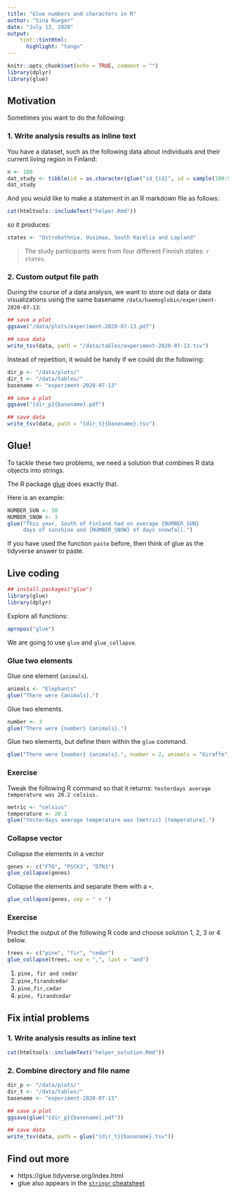 ```yaml
---
title: "Glue numbers and characters in R"
author: "Sina Rüeger"
date: "July 13, 2020"
output:
    tint::tintHtml:
      highlight: "tango"
---
```


```r
knitr::opts_chunk$set(echo = TRUE, comment = "")
library(dplyr)
library(glue)
```

## Motivation

Sometimes you want to do the following:

### 1. Write analysis results as inline text

You have a dataset, such as the following data about individuals and their current living region in Finland:

```r
n <- 100
dat_study <- tibble(id = as.character(glue("id_{id}", id = sample(100:999, n))), state = sample(c("Uusimaa", "Ostrobothnia", "South Karelia", "Lapland"), n, replace = TRUE), height= runif(n, 150, 200))
dat_study
```

And you would like to make a statement in an R markdown file as follows: 

```r
cat(htmltools::includeText("helper.Rmd"))
```

so it produces:
```r
states <- "Ostrobothnia, Uusimaa, South Karelia and Lapland"
```

> The study participants were from four different Finnish states: `r states`. 

### 2. Custom output file path

During the course of a data analysis, we want to store out data or data visualizations using the same basename `/data/haemoglobin/experiment-2020-07-13`:

```r
## save a plot
ggsave("/data/plots/experiment-2020-07-13.pdf")

## save data
write_tsv(data, path = "/data/tables/experiment-2020-07-13.tsv")
```

Instead of repetition, it would be handy if we could do the following:

```r
dir_p <- "/data/plots/"
dir_t <- "/data/tables/"
basename <- "experiment-2020-07-13"

## save a plot
ggsave("{dir_p}{basename}.pdf")

## save data
write_tsv(data, path = "{dir_t}{basename}.tsv")
```


## Glue!

To tackle these two problems, we need a solution that combines R data objects into strings.

The R package [glue](https://github.com/tidyverse/glue) does exactly that. 

Here is an example: 
```r
NUMBER_SUN <- 50
NUMBER_SNOW <- 3
glue("This year, South of Finland had on average {NUMBER_SUN} 
     days of sunshine and {NUMBER_SNOW} of days snowfall.")
```

If you have used the function `paste` before, then think of glue as the tidyverse answer to paste. 

## Live coding

```r
## install.packages("glue")
library(glue)
library(dplyr)
```

Explore all functions:
```r
apropos("glue")
```

We are going to use `glue` and `glue_collapse`.

### Glue two elements

Glue one element (`animals`).

```r
animals <- "Elephants"
glue("There were {animals}.")
```

Glue two elements.

```r
number <- 3
glue("There were {number} {animals}.")
```

Glue two elements, but define them within the `glue` command.
```r
glue("There were {number} {animals}.", number = 2, animals = "Giraffe")
```

### Exercise

Tweak the following R command so that it returns: 
`Yesterdays average temperature was 20.2 celsius.`

```r
metric <- "celsius"
temperature <- 20.2
glue("Yesterdays average temperature was [metric] [temperature].")
```

### Collapse vector

Collapse the elements in a vector

```r
genes <- c("FTO", "PSCK3", "DTN3")
glue_collapse(genes)
```

Collapse the elements and separate them with a `+`. 
```r
glue_collapse(genes, sep = " + ")
```

### Exercise

Predict the output of the following R code and choose solution 1, 2, 3 or 4 below.

```r
trees <- c("pine", "fir", "cedar")
glue_collapse(trees, sep = ",", last = "and")
```

1. `pine, fir and cedar`
1. `pine,firandcedar`
1. `pine,fir,cedar`
1. `pine, firandcedar`


## Fix intial problems

### 1. Write analysis results as inline text

```r
cat(htmltools::includeText("helper_solution.Rmd"))
```

### 2. Combine directory and file name

```r
dir_p <- "/data/plots/"
dir_t <- "/data/tables/"
basename <- "experiment-2020-07-13"

## save a plot
ggsave(glue("{dir_p}{basename}.pdf"))

## save data
write_tsv(data, path = glue("{dir_t}{basename}.tsv"))
```



## Find out more

- https://glue.tidyverse.org/index.html
- glue also appears in the [`stringr` cheatsheet](https://raw.githubusercontent.com/rstudio/cheatsheets/master/strings.pdf)
